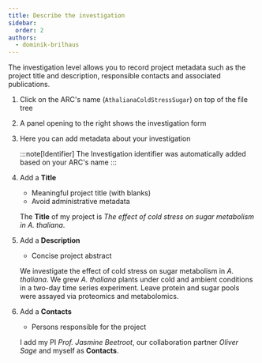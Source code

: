 ```yaml
---
title: Describe the investigation
sidebar:
  order: 2
authors:
  - dominik-brilhaus
---
```



The investigation level allows you to record project metadata such as the project title and description, responsible contacts and associated publications.

<Card icon="pen" title="ARCitect">

<Steps>

1. Click on the ARC's name (`AthalianaColdStressSugar`) on top of the file tree
2. A panel opening to the right shows the investigation form
3. Here you can add metadata about your investigation

    :::note[Identifier]
    The Investigation identifier was automatically added based on your ARC's name
    :::

4. Add a **Title**

    - Meaningful project title (with blanks)
    - Avoid administrative metadata

    <ViolaSays>

    The **Title** of my project is _The effect of cold stress on sugar metabolism in *A. thaliana*_.

    </ViolaSays>

4. Add a **Description**

    - Concise project abstract 

    <ViolaSays>

    We investigate the effect of cold stress on sugar metabolism in *A. thaliana*. We grew *A. thaliana* plants under cold and ambient conditions in a two-day time series experiment. Leave protein and sugar pools were assayed via proteomics and metabolomics.

    </ViolaSays>

4. Add a **Contacts**

    - Persons responsible for the project 

    <ViolaSays>

    I add my PI *Prof. Jasmine Beetroot*, our collaboration partner *Oliver Sage* and myself as **Contacts**.

    </ViolaSays>

</Steps>

</Card>


